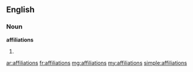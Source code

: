 ==English==

===Noun===
'''affiliations'''

# {{plural of|affiliation}}

[[ar:affiliations]]
[[fr:affiliations]]
[[mg:affiliations]]
[[my:affiliations]]
[[simple:affiliations]]